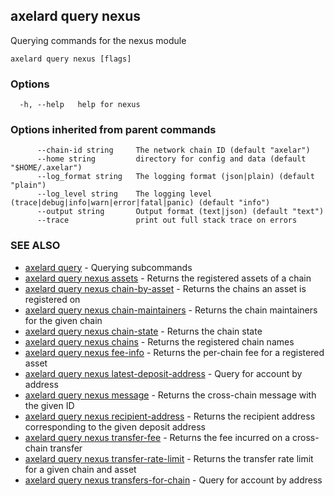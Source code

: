 ## axelard query nexus

Querying commands for the nexus module

```
axelard query nexus [flags]
```

### Options

```
  -h, --help   help for nexus
```

### Options inherited from parent commands

```
      --chain-id string     The network chain ID (default "axelar")
      --home string         directory for config and data (default "$HOME/.axelar")
      --log_format string   The logging format (json|plain) (default "plain")
      --log_level string    The logging level (trace|debug|info|warn|error|fatal|panic) (default "info")
      --output string       Output format (text|json) (default "text")
      --trace               print out full stack trace on errors
```

### SEE ALSO

- [axelard query](/cli-docs/v0_32_0/axelard_query) - Querying subcommands
- [axelard query nexus assets](/cli-docs/v0_32_0/axelard_query_nexus_assets) - Returns the registered assets of a chain
- [axelard query nexus chain-by-asset](/cli-docs/v0_32_0/axelard_query_nexus_chain-by-asset) - Returns the chains an asset is registered on
- [axelard query nexus chain-maintainers](/cli-docs/v0_32_0/axelard_query_nexus_chain-maintainers) - Returns the chain maintainers for the given chain
- [axelard query nexus chain-state](/cli-docs/v0_32_0/axelard_query_nexus_chain-state) - Returns the chain state
- [axelard query nexus chains](/cli-docs/v0_32_0/axelard_query_nexus_chains) - Returns the registered chain names
- [axelard query nexus fee-info](/cli-docs/v0_32_0/axelard_query_nexus_fee-info) - Returns the per-chain fee for a registered asset
- [axelard query nexus latest-deposit-address](/cli-docs/v0_32_0/axelard_query_nexus_latest-deposit-address) - Query for account by address
- [axelard query nexus message](/cli-docs/v0_32_0/axelard_query_nexus_message) - Returns the cross-chain message with the given ID
- [axelard query nexus recipient-address](/cli-docs/v0_32_0/axelard_query_nexus_recipient-address) - Returns the recipient address corresponding to the given deposit address
- [axelard query nexus transfer-fee](/cli-docs/v0_32_0/axelard_query_nexus_transfer-fee) - Returns the fee incurred on a cross-chain transfer
- [axelard query nexus transfer-rate-limit](/cli-docs/v0_32_0/axelard_query_nexus_transfer-rate-limit) - Returns the transfer rate limit for a given chain and asset
- [axelard query nexus transfers-for-chain](/cli-docs/v0_32_0/axelard_query_nexus_transfers-for-chain) - Query for account by address
